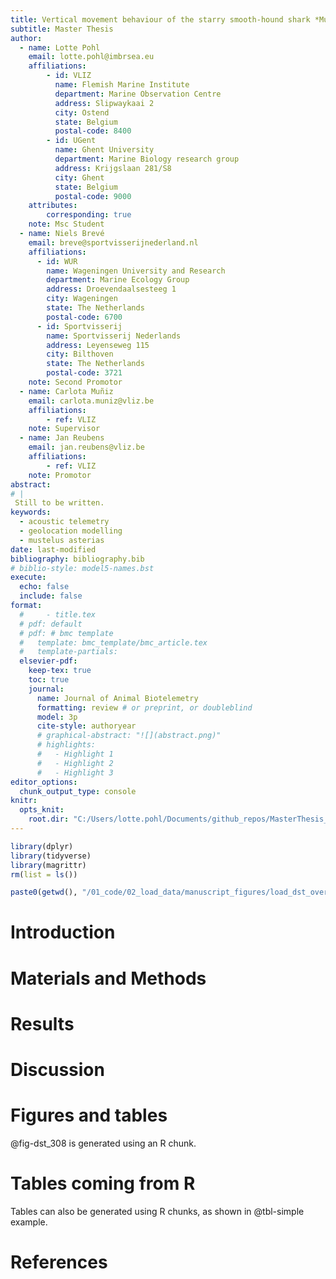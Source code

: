 ---
title: Vertical movement behaviour of the starry smooth-hound shark *Mustelus asterias* in the North Sea
subtitle: Master Thesis
author:
  - name: Lotte Pohl
    email: lotte.pohl@imbrsea.eu
    affiliations: 
        - id: VLIZ
          name: Flemish Marine Institute
          department: Marine Observation Centre
          address: Slipwaykaai 2
          city: Ostend
          state: Belgium
          postal-code: 8400
        - id: UGent
          name: Ghent University
          department: Marine Biology research group
          address: Krijgslaan 281/S8
          city: Ghent
          state: Belgium
          postal-code: 9000
    attributes:
        corresponding: true
    note: Msc Student
  - name: Niels Brevé
    email: breve@sportvisserijnederland.nl
    affiliations:
      - id: WUR
        name: Wageningen University and Research
        department: Marine Ecology Group
        address: Droevendaalsesteeg 1
        city: Wageningen
        state: The Netherlands
        postal-code: 6700
      - id: Sportvisserij
        name: Sportvisserij Nederlands
        address: Leyenseweg 115
        city: Bilthoven
        state: The Netherlands
        postal-code: 3721
    note: Second Promotor
  - name: Carlota Muñiz
    email: carlota.muniz@vliz.be
    affiliations:
        - ref: VLIZ
    note: Supervisor
  - name: Jan Reubens
    email: jan.reubens@vliz.be
    affiliations:
        - ref: VLIZ
    note: Promotor
abstract: 
# |
 Still to be written.
keywords: 
  - acoustic telemetry
  - geolocation modelling
  - mustelus asterias
date: last-modified
bibliography: bibliography.bib
# biblio-style: model5-names.bst
execute:
  echo: false
  include: false
format:
  #     - title.tex
  # pdf: default
  # pdf: # bmc template
  #   template: bmc_template/bmc_article.tex
  #   template-partials:
  elsevier-pdf:
    keep-tex: true
    toc: true
    journal:
      name: Journal of Animal Biotelemetry
      formatting: review # or preprint, or doubleblind
      model: 3p
      cite-style: authoryear
      # graphical-abstract: "![](abstract.png)"
      # highlights:
      #   - Highlight 1
      #   - Highlight 2 
      #   - Highlight 3
editor_options: 
  chunk_output_type: console
knitr:
  opts_knit:
    root.dir: "C:/Users/lotte.pohl/Documents/github_repos/MasterThesis_LottePohl"
---

```{r packages}
library(dplyr)
library(tidyverse)
library(magrittr)
rm(list = ls())
```

```{r workspace}
paste0(getwd(), "/01_code/02_load_data/manuscript_figures/load_dst_overview_plots.R") %>% base::source()

```

<!-- Approach: Save all plots and figures as .rds files and load them in here. -->


<!-- [@nathan_2008; @dodge_2013]. This works! -->


# Introduction

# Materials and Methods

# Results

# Discussion

# Figures and tables

@fig-dst_308 is generated using an R chunk.

# Tables coming from R

Tables can also be generated using R chunks, as shown in @tbl-simple example.

# References {-}

